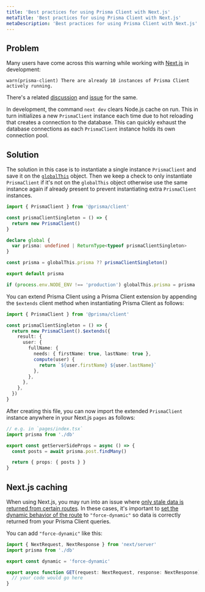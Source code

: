 ```yaml
---
title: 'Best practices for using Prisma Client with Next.js'
metaTitle: 'Best practices for using Prisma Client with Next.js'
metaDescription: 'Best practices for using Prisma Client with Next.js'
---
```


## Problem

Many users have come across this warning while working with [Next.js](https://nextjs.org/) in development:

```
warn(prisma-client) There are already 10 instances of Prisma Client actively running.
```

There's a related [discussion](https://github.com/prisma/prisma/discussions/4399) and [issue](https://github.com/prisma/prisma/issues/5103) for the same.

In development, the command `next dev` clears Node.js cache on run. This in turn initializes a new `PrismaClient` instance each time due to hot reloading that creates a connection to the database. This can quickly exhaust the database connections as each `PrismaClient` instance holds its own connection pool.

## Solution

The solution in this case is to instantiate a single instance `PrismaClient` and save it on the [`globalThis`](https://developer.mozilla.org/en-US/docs/Web/JavaScript/Reference/Global_Objects/globalThis) object. Then we keep a check to only instantiate `PrismaClient` if it's not on the `globalThis` object otherwise use the same instance again if already present to prevent instantiating extra `PrismaClient` instances.

```ts file=db.ts
import { PrismaClient } from '@prisma/client'

const prismaClientSingleton = () => {
  return new PrismaClient()
}

declare global {
  var prisma: undefined | ReturnType<typeof prismaClientSingleton>
}

const prisma = globalThis.prisma ?? prismaClientSingleton()

export default prisma

if (process.env.NODE_ENV !== 'production') globalThis.prisma = prisma
```

You can extend Prisma Client using a Prisma Client extension by appending the `$extends` client method when instantiating Prisma Client as follows:

```ts
import { PrismaClient } from '@prisma/client'

const prismaClientSingleton = () => {
  return new PrismaClient().$extends({
    result: {
      user: {
        fullName: {
          needs: { firstName: true, lastName: true },
          compute(user) {
            return `${user.firstName} ${user.lastName}`
          },
        },
      },
    },
  })
}
```

After creating this file, you can now import the extended `PrismaClient` instance anywhere in your Next.js `pages` as follows:

```ts
// e.g. in `pages/index.tsx`
import prisma from './db'

export const getServerSideProps = async () => {
  const posts = await prisma.post.findMany()

  return { props: { posts } }
}
```

## Next.js caching

When using Next.js, you may run into an issue where [only stale data is returned from certain routes](https://github.com/prisma/prisma/discussions/22934#discussioncomment-8374081). In these cases, it's important to [set the dynamic behavior of the route](https://nextjs.org/docs/app/api-reference/file-conventions/route-segment-config#dynamic) to `"force-dynamic"` so data is correctly returned from your Prisma Client queries.

You can add `"force-dynamic"` like this:

```ts
import { NextRequest, NextResponse } from 'next/server'
import prisma from './db'

export const dynamic = 'force-dynamic'

export async function GET(request: NextRequest, response: NextResponse) {
  // your code would go here
}
```
